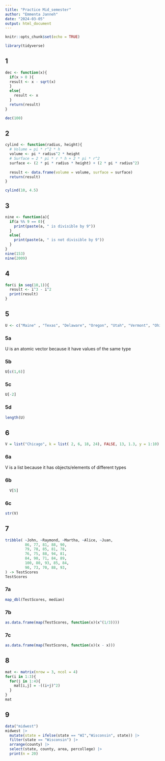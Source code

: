 ```yaml
---
title: "Practice Mid_semester"
author: "Emmenta Janneh"
date: "2024-03-05"
output: html_document
---
```


```r
knitr::opts_chunk$set(echo = TRUE)
```

```r
library(tidyverse)
```

## 1

```r
dec <- function(x){
  if(x > 0 ){
  result <- x - sqrt(x)
  }
  else{
    result <- x
  }
  return(result)
}

dec(100)
```

## 2

```r
cylind <- function(radius, height){
  # Volume = pi * r^2 * h
  volume <- pi * radius^2 * height
  # Surface = 2 * pi * r * h + 2 * pi * r^2
  surface <- (2 * pi * radius * height) + (2 * pi * radius^2)
  
  result <- data.frame(volume = volume, surface = surface)
  return(result)
}

cylind(10, 4.5)
```

## 3

```r
nine <- function(a){
  if(a %% 9 == 0){
    print(paste(a, " is divisible by 9"))
  }
  else{
    print(paste(a, " is not divisible by 9"))
  }
}
nine(153)
nine(2009)
```

## 4 

```r
for(i in seq(10,1)){
  result <- i^3 - i^2
  print(result)
}
```

## 5

```r
U <- c("Maine" , "Texas", "Delaware", "Oregon", "Utah", "Vermont", "Ohio")
```

### 5a

U is an atomic vector because it have values of the same type

### 5b

```r
U[c(1,6)]
```

### 5c

```r
U[-2]
```

### 5d

```r
length(U)
```

## 6

```r
V = list("Chicago", k = list( 2, 6, 18, 24), FALSE, 13, 1.3, y = 1:10)
```

### 6a

V is a list because it has objects/elements of different types

### 6b

```r
  V[5]
```

### 6c

```r
str(V)
```

## 7

```r
tribble( ~John, ~Raymond, ~Martha, ~Alice, ~Juan,
         86, 77, 81, 88, 90,
         79, 78, 85, 81, 78,
         76, 75, 88, 94, 81,
         84, 90, 71, 84, 89,
         100, 80, 93, 85, 84,
         90, 73, 70, 88, 93,
) -> TestScores
TestScores
```

### 7a

```r
map_dbl(TestScores, median)
```

### 7b 

```r
as.data.frame(map(TestScores, function(x)(x^(1/3))))
```

### 7c

```r
as.data.frame(map(TestScores, function(x)(x - x)))
```

## 8

```r
mat <- matrix(nrow = 3, ncol = 4)
for(i in 1:3){
  for(j in 1:4){
    mat[i,j] = -((i+j)^2)
  }
}
mat
```

## 9 

```r
data("midwest")
midwest |>
  mutate(state = ifelse(state == "WI","Wisconsin", state)) |>
  filter(state == "Wisconsin") |>
  arrange(county) |>
  select(state, county, area, percollege) |>
  print(n = 20)
```


